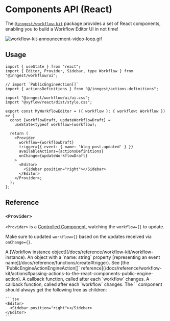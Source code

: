 
# Components API (React)

The [`@inngest/workflow-kit`](https://npmjs.com/package/@inngest/workflow-kit) package provides a set of React components, enabling you to build a Workflow Editor UI in not time!

![workflow-kit-announcement-video-loop.gif](/assets/docs/reference/workflow-kit/workflow-demo.gif)

## Usage

```tsx {{ title: "src/components/my-workflow-editor.ts" }}
import { useState } from "react";
import { Editor, Provider, Sidebar, type Workflow } from "@inngest/workflow/ui";

// import `PublicEngineAction[]`
import { actionsDefinitions } from "@/inngest/actions-definitions";

import "@inngest/workflow/ui/ui.css";
import "@xyflow/react/dist/style.css";

export const MyWorkflowEditor = ({ workflow }: { workflow: Workflow }) => {
  const [workflowDraft, updateWorkflowDraft] =
    useState<typeof workflow>(workflow);

  return (
    <Provider
      workflow={workflowDraft}
      trigger={{ event: { name: 'blog-post.updated' } }}
      availableActions={actionsDefinitions}
      onChange={updateWorkflowDraft}
    >
      <Editor>
        <Sidebar position="right"></Sidebar>
      </Editor>
    </Provider>;
  );
};
```


## Reference

### `<Provider>`

<Callout>

`<Provider>` is a [Controlled Component](https://react.dev/learn/sharing-state-between-components#controlled-and-uncontrolled-components), watching the `workflow={}` to update.

Make sure to updated `workflow={}` based on the updates received via `onChange={}`.

</Callout>


<Properties>
  <Property name="workflow" type="Workflow" version="v0.0.1+" required>
    A [Workflow instance object](/docs/reference/workflow-kit/workflow-instance).
  </Property>
  <Property name="trigger" type="object" version="v0.0.1+" required>
    An object with a `name: string` property [representing an event name](/docs/reference/functions/create#trigger).
  </Property>
  <Property name="availableActions" type="PublicEngineAction[]" version="v0.0.1+">
    See [the `PublicEngineActionEngineAction[]` reference](/docs/reference/workflow-kit/actions#passing-actions-to-the-react-components-public-engine-action).
  </Property>
  <Property name="onChange" type="function" version="v0.0.1+" required>
    A callback function, called after each `workflow` changes.
  </Property>
  <Property name="onChange" type="function" version="v0.0.1+" required>
    A callback function, called after each `workflow` changes.
  </Property>
  <Property name="{children}" type="React.ReactNode" version="v0.0.1+" required>
    The `<Provider>` component should always get the following tree as children:
  </Property>
</Properties>

    ```tsx
    <Editor>
      <Sidebar position="right"></Sidebar>
    </Editor>
    ```
